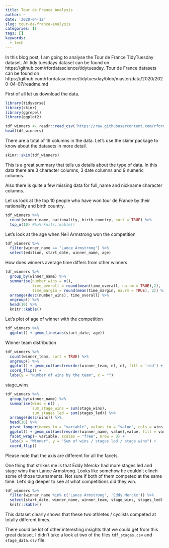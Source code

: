 ```yaml
---
title: Tour de France Analysis
author: ~
date: '2020-04-12'
slug: tour-de-france-analysis
categories: []
tags: []
keywords:
  - tech
---
```


In this blog post, I am going to analyse the Tour de France TidyTuesday dataset. All tidy tuesdays dataset can be found on https://github.com/rfordatascience/tidytuesday. Tour de France datasets can be found on https://github.com/rfordatascience/tidytuesday/blob/master/data/2020/2020-04-07/readme.md 

First of all let us download the data. 

```r
library(tidyverse)
library(skimr)
library(ggrepel)
library(ggplot2)
```

```r
tdf_winners <- readr::read_csv('https://raw.githubusercontent.com/rfordatascience/tidytuesday/master/data/2020/2020-04-07/tdf_winners.csv')
head(tdf_winners)
```

There are a total of 19 columns in the data. Let's use the skimr package to know about the datasets in more detail. 

```r
skimr::skim(tdf_winners)
```

This is a great summary that tells us details about the type of data. In this data there are 3 character columns, 3 date columns and 9 numeric columns. 

Also there is quite a few missing data for full_name and nickname character columns. 

Let us look at the top 10 people who have won tour de France by their nationality and birth country. 

```r
tdf_winners %>% 
  count(winner_name, nationality, birth_country, sort = TRUE) %>% 
  top_n(10) #%>% knitr::kable()
```

Let's look at the age when Neil Armstrong won the competition

```r
tdf_winners %>% 
  filter(winner_name == "Lance Armstrong") %>% 
  select(edition, start_date, winner_name, age)
```

How does winners average time differs from other winners 

```r
tdf_winners %>% 
  group_by(winner_name) %>% 
  summarise(number_wins = n(),
            time_overall = round(mean(time_overall, na.rm = TRUE),2),  
            time_margin = round(mean(time_margin, na.rm = TRUE), 2)) %>% 
  arrange(desc(number_wins), time_overall) %>% 
  ungroup() %>% 
  head(10) %>% 
  knitr::kable()
```

Let's plot of age of winner with the competition 

```r
tdf_winners %>% 
  ggplot() + geom_line(aes(start_date, age)) 
```

Winner team distribution

```r
tdf_winners %>% 
  count(winner_team, sort = TRUE) %>% 
  ungroup() %>%
  ggplot() + geom_col(aes(reorder(winner_team, n), n), fill = 'red') +
  coord_flip() + 
  labs(y = "Number of wins by the team", x = "")
```

stage_wins 

```r
tdf_winners %>% 
  group_by(winner_name) %>% 
  summarise(wins = n() , 
            sum_stage_wins = sum(stage_wins), 
            sum_stages_led = sum(stages_led)) %>% 
  arrange(desc(wins)) %>% 
  head(10) %>% 
  pivot_longer(names_to = "variable", values_to = "value", cols = wins:sum_stages_led) %>% 
  ggplot() + geom_col(aes(reorder(winner_name, value),value, fill = variable)) + 
  facet_wrap(~ variable, scales = "free", nrow = 3) + 
  labs(x = "Winner", y = "Sum of wins / stages led / stage wins") + 
  coord_flip()
```

Please note that the axis are different for all the facets. 

One thing that strikes me is that Eddy Merckx had more stages led and stage wins than Lance Armstrong. Looks like somehow he couldn't clinch some of those tournaments. Not sure if both of them competed at the same time. Let's dig deeper to see at what competitions did they win. 

```r
tdf_winners %>% 
  filter(winner_name %in% c('Lance Armstrong', 'Eddy Merckx')) %>% 
  select(start_date, winner_name, winner_team, stage_wins, stages_led) %>% 
  knitr::kable()
```

This dataset clearly shows that these two athletes / cyclists competed at totally different times. 

There could be lot of other interesting insights that we could get from this great dataset. I didn't take a look at two of the files `tdf_stages.csv` and `stage_data.csv` file. 